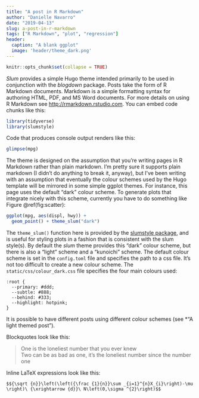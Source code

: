 ```yaml
---
title: "A post in R Markdown"
author: "Danielle Navarro"
date: "2019-04-13"
slug: a-post-in-r-markdown
tags: ["R Markdown", "plot", "regression"]
header:
  caption: "A blank ggplot"
  image: 'header/theme_dark.png'
---
```


```r
knitr::opts_chunk$set(collapse = TRUE)
```

*Slum* provides a simple Hugo theme intended primarily to be used in conjunction with the *blogdown* package. Posts take the form of R Markdown documents. Markdown is a simple formatting syntax for authoring HTML, PDF, and MS Word documents. For more details on using R Markdown see <http://rmarkdown.rstudio.com>. You can embed code chunks like this:

```r
library(tidyverse)
library(slumstyle)
```


Code that produces console output renders like this:

```r
glimpse(mpg)
```


The theme is designed on the assumption that you're writing pages in R Markdown rather than plain markdown. I'm pretty sure it supports plain markdown (I didn't do anything to break it, anyway), but I've been writing with an assumption that eventually the colour schemes used by the Hugo template will be mirrored in some simple ggplot themes. For instance, this page uses the default "dark" colour scheme. To generate plots that integrate nicely with this scheme, currently you have to do something like Figure \@ref(fig:scatter): 

```r
ggplot(mpg, aes(displ, hwy)) + 
  geom_point() + theme_slum("dark")
```

The `theme_slum()` function here is provided by the [slumstyle package](https://github.com/djnavarro/slumstyle), and is useful for styling plots in a fashion that is consistent with the slum style(s). By default the *slum* theme provides this "dark" colour scheme, but there is also a "light" scheme and a "kunoichi" scheme. The default colour scheme is set in the `config.toml` file and specifies the path to a css file. It's not too difficult to create a new colour scheme. The `static/css/colour_dark.css` file specifies the four main colours used:

```
:root {
  --primary: #ddd;
  --subtle: #888;
  --behind: #333;
  --highlight: hotpink;
}
```

It is possible to have different posts using different colour schemes (see *"A light themed post"). 

Blockquotes look like this:

> One is the loneliest number that you ever knew <br>
> Two can be as bad as one, it's the loneliest number since the number one

Inline LaTeX expressions look like this:

`$${\sqrt {n}}\left(\left({\frac {1}{n}}\sum _{i=1}^{n}X_{i}\right)-\mu \right)\ {\xrightarrow {d}}\ N\left(0,\sigma ^{2}\right)$$`


